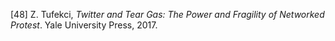 \[48\]	Z. Tufekci, *Twitter and Tear Gas: The Power and Fragility of Networked Protest*. Yale University Press, 2017\.